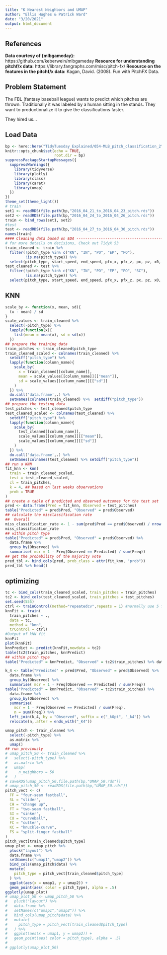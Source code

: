 ```yaml
---
title: "K Nearest Neighbors and UMAP"
author: "Ellis Hughes & Patrick Ward"
date: "3/20/2021"
output: html_document
---
```


## References

**Data courtesy of {mlbgameday}:** https://github.com/keberwein/mlbgameday
**Resource for understanding pitchf/x data:** https://library.fangraphs.com/misc/pitch-fx/
**Resource on the features in the pitchf/x data:** Kagan, David. (2008). Fun with PitchFX Data. 

## Problem Statement

The FBL (fantasy baseball league) wants to predict which pitches are thrown. 
Traditionally it was labeled by a human sitting in the stands.
They want to productionalize it to give the classifications faster. 

They hired us...

## Load Data

```r
bp <- here::here("TidyTuesday_Explained/054-MLB_pitch_classification_2")
knitr::opts_chunk$set(echo = TRUE,
                      root.dir = bp)
suppressPackageStartupMessages({
  suppressWarnings({
    library(tidyverse)
    library(plotly)
    library(class)
    library(caret)
    library(umap)
  })
})
theme_set(theme_light())
# train
set1 <- readRDS(file.path(bp,"2016_04_21_to_2016_04_23_pitch.rds"))
set2 <- readRDS(file.path(bp,"2016_04_24_to_2016_04_26_pitch.rds"))
train <- bind_rows(set1, set2)
#test
test <- readRDS(file.path(bp,"2016_04_27_to_2016_04_30_pitch.rds"))
names(train)
#### Cleaning data based on EDA ----------------------------------------------
# for more details on decisions, Check out TidyX 53
train_cleaned <- train %>%
  filter(!pitch_type %in% c("KN", "IN", "PO", "EP", "FO"),
         !is.na(pitch_type)) %>%
  select(pitch_type, start_speed, end_speed, pfx_x, pfx_z, px, pz, x0, z0, vx0, vz0)
test_cleaned <- test %>%
  filter(!pitch_type %in% c("KN", "IN", "PO", "EP", "FO", "SC"),
         !is.na(pitch_type)) %>%
  select(pitch_type, start_speed, end_speed, pfx_x, pfx_z, px, pz, x0, z0, vx0, vz0)
```

## KNN

```r
scale_by <- function(x, mean, sd){
  (x - mean) / sd
}
scale_values <- train_cleaned %>% 
  select(-pitch_type) %>% 
  lapply(function(x){
    list(mean = mean(x), sd = sd(x))
  })
## prepare the training data
train_pitches <- train_cleaned$pitch_type
train_cleaned_scaled <- colnames(train_cleaned) %>% 
  setdiff("pitch_type") %>%
  lapply(function(column_name){
    scale_by(
      x = train_cleaned[[column_name]],
      mean = scale_values[[column_name]][["mean"]],
      sd = scale_values[[column_name]][["sd"]]
    )
  }) %>% 
  do.call('data.frame',.) %>% 
  setNames(colnames(train_cleaned) %>%  setdiff("pitch_type"))
## prepare the testing data
test_pitches <- test_cleaned$pitch_type
test_cleaned_scaled <- colnames(test_cleaned) %>% 
  setdiff("pitch_type") %>%
  lapply(function(column_name){
    scale_by(
      test_cleaned[[column_name]],
      scale_values[[column_name]][["mean"]],
      scale_values[[column_name]][["sd"]]
    )
  }) %>% 
  do.call('data.frame',.) %>% 
  setNames(colnames(test_cleaned) %>% setdiff("pitch_type"))
## run a KNN
fit_knn <- knn(
  train = train_cleaned_scaled,
  test = test_cleaned_scaled,
  cl = train_pitches,
  k = 4, ## based on last weeks observations
  prob = TRUE
)
## create a table of predicted and observed outcomes for the test set
pred <- data.frame(Pred = fit_knn, Observed = test_pitches)
table("Predicted" = pred$Pred, "Observed" = pred$Observed)
## calculate the misclassification rate
##  Overall
miss_classification_rate <- 1 - sum(pred$Pred == pred$Observed) / nrow(test_cleaned_scaled)
miss_classification_rate
## within pitch type
table("Predicted" = pred$Pred, "Observed" = pred$Observed) %>%
  data.frame %>% 
  group_by(Observed) %>%
  summarise( mcr = 1 - Freq[Observed == Predicted] / sum(Freq))
## get the probability of the majority vote
pred_tbl <- bind_cols(pred, prob_class = attr(fit_knn, "prob"))
pred_tbl %>% head()
```

## optimizing

```r
tc <- bind_cols(train_cleaned_scaled, train_pitches = train_pitches)
tc2 <- bind_cols(test_cleaned_scaled, train_pitches = test_pitches)
set.seed(555)
ctrl <- trainControl(method="repeatedcv",repeats = 1) #normally use 5 for 5 fold 
knnFit <- train(
  train_pitches ~ ., 
  data = tc, 
  method = "knn",
  trControl = ctrl)
#Output of kNN fit
knnFit
plot(knnFit)
knnPredict <- predict(knnFit,newdata = tc2)
table(tc2$train_pitches, knnPredict)
## within pitch type
table("Predicted" = knnPredict, "Observed" = tc2$train_pitches) %>% data.frame %>% group_by(Observed) %>% summarise( mcr = 1- Freq[Observed == Predicted] / sum(Freq), n = sum(Freq))
```

```r
k_4 <- table("Predicted" = pred$Pred, "Observed" = pred$Observed) %>%
  data.frame %>% 
  group_by(Observed) %>%
  summarise( mcr = 1 - Freq[Observed == Predicted] / sum(Freq))
table("Predicted" = knnPredict, "Observed" = tc2$train_pitches) %>%
  data.frame %>% 
  group_by(Observed) %>% 
  summarise(
    mcr = 1 - Freq[Observed == Predicted] / sum(Freq),
    n = sum(Freq)) %>% 
  left_join(k_4, by = "Observed", suffix = c("_kOpt", "_k4")) %>% 
  relocate(n,.after = ends_with("_K4"))
```


```r
umap_pitch <- train_cleaned %>% 
  select(-pitch_type) %>% 
  as.matrix %>% 
  umap()
## run previously
# umap_pitch_50 <- train_cleaned %>% 
#   select(-pitch_type) %>% 
#   as.matrix %>% 
#   umap(
#     n_neighbors = 50
#   )
# saveRDS(umap_pitch_50,file.path(bp,"UMAP_50.rds"))
# umap_pitch_50 <- readRDS(file.path(bp,"UMAP_50.rds"))
pitch_vect <- c(
  FF = "four-seam fastball",
  SL = "slider",
  CH = "change up",
  FT = "two-seam fastball",
  SI = "sinker",
  CU = "curveball",
  FC = "cutter",
  KC = "knuckle-curve",
  FS = "split-finger fastball"
)
pitch_vect[train_cleaned$pitch_type]
umap_plot <- umap_pitch %>% 
  pluck("layout") %>% 
  data.frame %>% 
  setNames(c("umap1","umap2")) %>% 
  bind_cols(umap_pitch$data) %>% 
  mutate(
    pitch_type = pitch_vect[train_cleaned$pitch_type]
  ) %>% 
  ggplot(aes(x = umap1, y = umap2)) + 
  geom_point(aes( color = pitch_type), alpha = .5)
ggplotly(umap_plot)
# umap_plot_50 <- umap_pitch_50 %>% 
#   pluck("layout") %>% 
#   data.frame %>% 
#   setNames(c("umap1","umap2")) %>% 
#   bind_cols(umap_pitch$data) %>% 
#   mutate(
#     pitch_type = pitch_vect[train_cleaned$pitch_type]
#   ) %>% 
#   ggplot(aes(x = umap1, y = umap2)) + 
#   geom_point(aes( color = pitch_type), alpha = .5)
# 
# ggplotly(umap_plot_50)
```